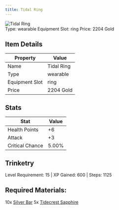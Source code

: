 ```yaml
---
title: Tidal Ring
---
```


<div className="flex items-start gap-6 mb-8">
  <div className="flex-shrink-0">
    <img src="/assets/resources/trinketry/rings/tidal_ring.png" alt="Tidal Ring" className="w-24 h-24 border rounded-lg" />
  </div>
  <div className="flex-1">
    <div className="space-y-2">
            <div className="flex flex-wrap gap-4 text-sm">
        <span className="px-2 py-1 bg-green-100 dark:bg-green-900 rounded-md">
          Type: wearable
        </span>
        <span className="px-2 py-1 bg-purple-100 dark:bg-purple-900 rounded-md">
          Equipment Slot: ring
        </span>
        <span className="px-2 py-1 bg-yellow-100 dark:bg-yellow-900 rounded-md">
          Price: 2204 Gold
        </span>
      </div>
    </div>
  </div>
</div>

## Item Details
| Property | Value |
|----------|-------|
| Name | Tidal Ring |
| Type | wearable |
| Equipment Slot | ring |
| Price | 2204 Gold |

## Stats
| Stat | Value |
|------|-------|
| Health Points | +6 |
| Attack | +3 |
| Critical Chance | 5.00% |

## Trinketry
Level Requirement: 15 | XP Gained: 600 | Steps: 1125

## Required Materials:
10x [Silver Bar](/docs/resources/individual/silver_bar)
5x [Tidecrest Sapphire](/docs/resources/individual/tidecrest_sapphire)


